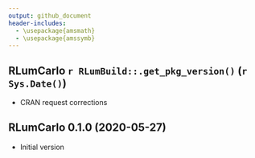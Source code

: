 ```yaml
---
output: github_document
header-includes:
  - \usepackage{amsmath}
  - \usepackage{amssymb}
---
```

<!-- NEWS.md was auto-generated by NEWS.Rmd. Please DO NOT edit by hand!-->

## RLumCarlo `r RLumBuild::.get_pkg_version()` (`r Sys.Date()`)

* CRAN request corrections

## RLumCarlo 0.1.0 (2020-05-27)

* Initial version

